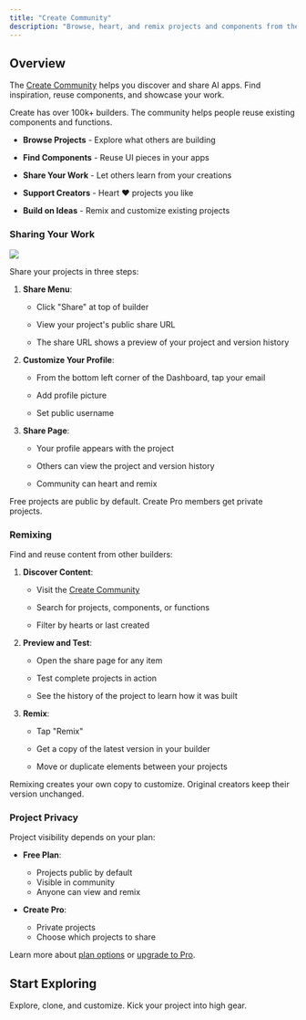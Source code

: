 ```yaml
---
title: "Create Community"
description: "Browse, heart, and remix projects and components from the Create community"
---
```


## Overview

The [Create Community](https://www.create.xyz/community) helps you discover and share AI apps. Find inspiration, reuse components, and showcase your work.

Create has over 100k+ builders. The community helps people reuse existing components and functions.

* **Browse Projects** - Explore what others are building

* **Find Components** - Reuse UI pieces in your apps

* **Share Your Work** - Let others learn from your creations

* **Support Creators** - Heart ❤️ projects you like

* **Build on Ideas** - Remix and customize existing projects



### Sharing Your Work

<img src="/images/share.gif" />

Share your projects in three steps:

1. **Share Menu**:

   * Click "Share" at top of builder

   * View your project's public share URL

   * The share URL shows a preview of your project and version history

2. **Customize Your Profile**:

   * From the bottom left corner of the Dashboard, tap your email

   * Add profile picture

   * Set public username

3. **Share Page**:

   * Your profile appears with the project

   * Others can view the project and version history

   * Community can heart and remix

<Note>
Free projects are public by default. Create Pro members get private projects.
</Note>

### Remixing

Find and reuse content from other builders:

1. **Discover Content**:

   * Visit the [Create Community](https://www.create.xyz/community)

   * Search for projects, components, or functions

   * Filter by hearts or last created

2. **Preview and Test**:

   * Open the share page for any item

   * Test complete projects in action

   * See the history of the project to learn how it was built

3. **Remix**:

   * Tap "Remix"

   * Get a copy of the latest version in your builder

   * Move or duplicate elements between your projects

<Note>
Remixing creates your own copy to customize. Original creators keep their version unchanged.
</Note>

### Project Privacy

Project visibility depends on your plan:

* **Free Plan**:
  * Projects public by default
  * Visible in community
  * Anyone can view and remix

* **Create Pro**:
  * Private projects
  * Choose which projects to share

Learn more about [plan options](https://www.create.xyz/pricing) or [upgrade to Pro](https://pay.create.xyz/b/8wM4hl1iBd5P2zu6or).

## Start Exploring

<CardGroup>
  <Card title="Create Community" href="https://www.create.xyz/community" img="/images/community.png">
    Explore, clone, and customize. Kick your project into high gear.
  </Card>
</CardGroup>
